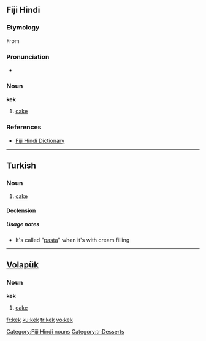 {{also|kék}}
==Fiji Hindi==

===Etymology===
From {{etyl|en|hif}} {{term|cake}}

===Pronunciation===
* {{IPA|/keːk/|lang=hif}}

===Noun===
'''kek'''

# [[cake]]

===References===
* [http://www.geocities.com/fijihindi/FijiHindiEnglishDict.htm#k Fiji Hindi Dictionary]

[[Category:Fiji Hindi nouns]]

----

==Turkish==

===Noun===
{{infl|tr|noun}}

# [[cake]]

====Declension====
{{tr-noun-c|e|t}}
{{tr-poss-c|e}}

=====Usage notes=====
* It's called "[[pasta]]" when it's with cream filling

[[Category:tr:Desserts]]

----

==[[Volapük]]==

===Noun===
'''kek'''

# [[cake]]

[[fr:kek]]
[[ku:kek]]
[[tr:kek]]
[[vo:kek]]